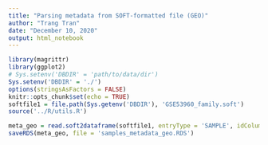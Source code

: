 ```yaml
---
title: "Parsing metadata from SOFT-formatted file (GEO)"
author: "Trang Tran"
date: "December 10, 2020"
output: html_notebook
---
```


```r
library(magrittr)
library(ggplot2)
# Sys.setenv('DBDIR' = 'path/to/data/dir')
Sys.setenv('DBDIR' = './')
options(stringsAsFactors = FALSE)
knitr::opts_chunk$set(echo = TRUE)
softfile1 = file.path(Sys.getenv('DBDIR'), 'GSE53960_family.soft')
source('../R/utils.R')
```

```r
meta_geo = read.soft2dataframe(softfile1, entryType = 'SAMPLE', idColumnName = 'SampleId')
saveRDS(meta_geo, file = 'samples_metadata_geo.RDS')
```

